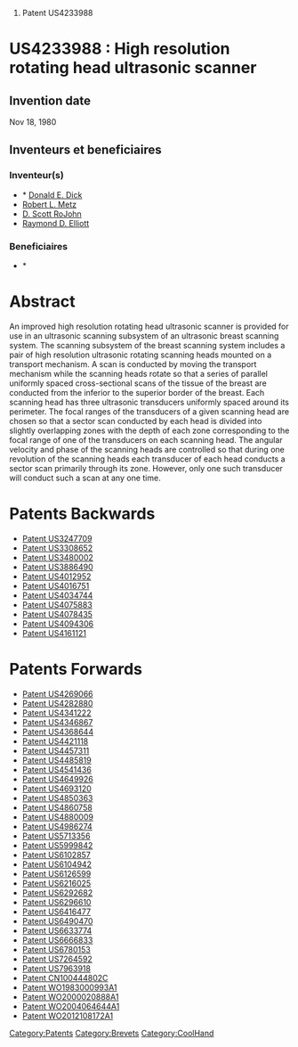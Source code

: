 # Patent US4233988





=US4233988 : High resolution rotating head ultrasonic scanner = 



== Invention date ==

Nov 18, 1980

== Inventeurs et beneficiaires ==

=== Inventeur(s) === 
* * [[Donald E. Dick]]
* [[Robert L. Metz]]
* [[D. Scott RoJohn]]
* [[Raymond D. Elliott]]
=== Beneficiaires === 
* * [[]]


= Abstract =

An improved high resolution rotating head ultrasonic scanner is provided for use in an ultrasonic scanning subsystem of an ultrasonic breast scanning system. The scanning subsystem of the breast scanning system includes a pair of high resolution ultrasonic rotating scanning heads mounted on a transport mechanism. A scan is conducted by moving the transport mechanism while the scanning heads rotate so that a series of parallel uniformly spaced cross-sectional scans of the tissue of the breast are conducted from the inferior to the superior border of the breast. Each scanning head has three ultrasonic transducers uniformly spaced around its perimeter. The focal ranges of the transducers of a given scanning head are chosen so that a sector scan conducted by each head is divided into slightly overlapping zones with the depth of each zone corresponding to the focal range of one of the transducers on each scanning head. The angular velocity and phase of the scanning heads are controlled so that during one revolution of the scanning heads each transducer of each head conducts a sector scan primarily through its zone. However, only one such transducer will conduct such a scan at any one time.
= Patents Backwards =

* [[Patent US3247709]]
* [[Patent US3308652]]
* [[Patent US3480002]]
* [[Patent US3886490]]
* [[Patent US4012952]]
* [[Patent US4016751]]
* [[Patent US4034744]]
* [[Patent US4075883]]
* [[Patent US4078435]]
* [[Patent US4094306]]
* [[Patent US4161121]]
= Patents Forwards =

* [[Patent US4269066]]
* [[Patent US4282880]]
* [[Patent US4341222]]
* [[Patent US4346867]]
* [[Patent US4368644]]
* [[Patent US4421118]]
* [[Patent US4457311]]
* [[Patent US4485819]]
* [[Patent US4541436]]
* [[Patent US4649926]]
* [[Patent US4693120]]
* [[Patent US4850363]]
* [[Patent US4860758]]
* [[Patent US4880009]]
* [[Patent US4986274]]
* [[Patent US5713356]]
* [[Patent US5999842]]
* [[Patent US6102857]]
* [[Patent US6104942]]
* [[Patent US6126599]]
* [[Patent US6216025]]
* [[Patent US6292682]]
* [[Patent US6296610]]
* [[Patent US6416477]]
* [[Patent US6490470]]
* [[Patent US6633774]]
* [[Patent US6666833]]
* [[Patent US6780153]]
* [[Patent US7264592]]
* [[Patent US7963918]]
* [[Patent CN100444802C]]
* [[Patent WO1983000993A1]]
* [[Patent WO2000020888A1]]
* [[Patent WO2004064644A1]]
* [[Patent WO2012108172A1]]
[[Category:Patents]][[Category:Brevets]][[Category:CoolHand]]